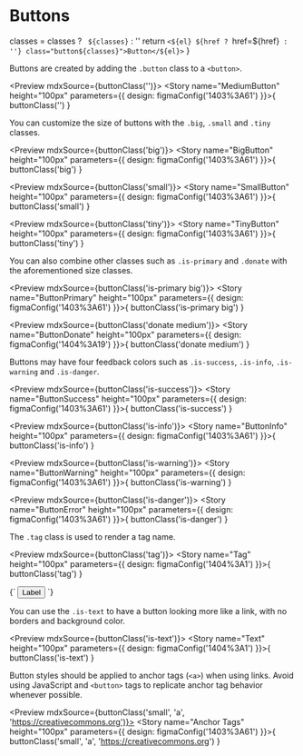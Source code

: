 
<Meta title="Elements/Buttons" />

# Buttons

 classes = classes ? ` ${classes}` : ''
 return `<${el} ${href ? `href=${href}` : ''} class="button${classes}">Button</${el}>`
}

Buttons are created by adding the `.button` class to a `<button>`.

<Preview mdxSource={buttonClass('')}>
  <Story name="MediumButton" height="100px" parameters={{
    design: figmaConfig('1403%3A61')
  }}>{
    buttonClass('')
  }</Story>
</Preview>

You can customize the size of buttons with the `.big`, `.small` and `.tiny` classes.

<Preview mdxSource={buttonClass('big')}>
  <Story name="BigButton" height="100px" parameters={{
    design: figmaConfig('1403%3A61')
  }}>{
    buttonClass('big')
  }</Story>
</Preview>

<Preview mdxSource={buttonClass('small')}>
  <Story name="SmallButton" height="100px" parameters={{
    design: figmaConfig('1403%3A61')
  }}>{
    buttonClass('small')
  }</Story>
</Preview>

<Preview mdxSource={buttonClass('tiny')}>
  <Story name="TinyButton" height="100px" parameters={{
    design: figmaConfig('1403%3A61')
  }}>{
    buttonClass('tiny')
  }</Story>
</Preview>

You can also combine other classes such as `.is-primary` and `.donate` with the aforementioned size classes.

<Preview mdxSource={buttonClass('is-primary big')}>
  <Story name="ButtonPrimary" height="100px" parameters={{
    design: figmaConfig('1403%3A61')
  }}>{
    buttonClass('is-primary big')
  }</Story>
</Preview>

<Preview mdxSource={buttonClass('donate medium')}>
  <Story name="ButtonDonate" height="100px" parameters={{
    design: figmaConfig('1404%3A19')
  }}>{
    buttonClass('donate medium')
  }</Story>
</Preview>

Buttons may have four feedback colors such as `.is-success`, `.is-info`, `.is-warning` and `.is-danger`.

<Preview mdxSource={buttonClass('is-success')}>
  <Story name="ButtonSuccess" height="100px" parameters={{
    design: figmaConfig('1403%3A61')
  }}>{
    buttonClass('is-success')
  }</Story>
</Preview>

<Preview mdxSource={buttonClass('is-info')}>
  <Story name="ButtonInfo" height="100px" parameters={{
    design: figmaConfig('1403%3A61')
  }}>{
    buttonClass('is-info')
  }</Story>
</Preview>

<Preview mdxSource={buttonClass('is-warning')}>
  <Story name="ButtonWarning" height="100px" parameters={{
    design: figmaConfig('1403%3A61')
  }}>{
    buttonClass('is-warning')
  }</Story>
</Preview>

<Preview mdxSource={buttonClass('is-danger')}>
  <Story name="ButtonError" height="100px" parameters={{
    design: figmaConfig('1403%3A61')
  }}>{
    buttonClass('is-danger')
  }</Story>
</Preview>

The `.tag` class is used to render a tag name.

<Preview mdxSource={buttonClass('tag')}>
  <Story name="Tag" height="100px" parameters={{
    design: figmaConfig('1404%3A1')
  }}>{
    buttonClass('tag')
  }</Story>
</Preview>

<Preview>
  <Story name="Removable Tag" height="100px" parameters={{
    design: figmaConfig('1404%3A1')
  }}>{`
    <button class="button tag--removable">
      Label
      <i class="icon cross"></i>
    </button>
  `}</Story>
</Preview>

You can use the `.is-text` to have a button looking more like a link, with no borders and background color.

<Preview mdxSource={buttonClass('is-text')}>
  <Story name="Text" height="100px" parameters={{
    design: figmaConfig('1404%3A1')
  }}>{
    buttonClass('is-text')
  }</Story>
</Preview>

Button styles should be applied to anchor tags (`<a>`) when using links. Avoid using JavaScript and `<button>` tags to replicate anchor tag behavior whenever possible.

<Preview mdxSource={buttonClass('small', 'a', 'https://creativecommons.org')}>
  <Story name="Anchor Tags" height="100px" parameters={{
    design: figmaConfig('1403%3A61')
  }}>{
    buttonClass('small', 'a', 'https://creativecommons.org')
  }</Story>
</Preview>
